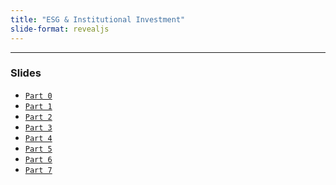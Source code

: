 ```yaml
---
title: "ESG & Institutional Investment"
slide-format: revealjs
---
```




___

###  Slides

-   [`Part 0`](https://hcm.quarto.pub/esg_202301_part_0/)
-   [`Part 1`](https://hcm.quarto.pub/esg_202301_part_1/)
-   [`Part 2`](https://hcm.quarto.pub/esg_202301_part_2/)
-   [`Part 3`](https://hcm.quarto.pub/esg_202301_part_3/)
-   [`Part 4`](https://hcm.quarto.pub/esg_202301_part_4/)
-   [`Part 5`](https://hcm.quarto.pub/esg_202301_part_5/)
-   [`Part 6`](https://hcm.quarto.pub/esg_202301_part_6/)
-   [`Part 7`](https://hcm.quarto.pub/esg_202301_part_7/)


